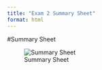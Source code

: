 ```yaml
---
title: "Exam 2 Summary Sheet"
format: html
---
```


#Summary Sheet

![Summary Sheet](../bw/Exam2_summary_sheet.jpg)

